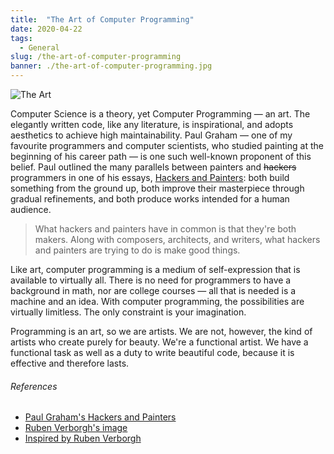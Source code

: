 ```yaml
---
title:  "The Art of Computer Programming"
date: 2020-04-22
tags:
  - General
slug: /the-art-of-computer-programming
banner: ./the-art-of-computer-programming.jpg
---
```


![The Art](./the-art-of-computer-programming.jpg)

Computer Science is a theory, yet Computer Programming — an art. The elegantly written code, like any literature, is inspirational, and adopts aesthetics to achieve high maintainability. Paul Graham — one of my favourite programmers and computer scientists, who studied painting at the beginning of his career path — is one such well-known proponent of this belief. Paul outlined the many parallels between painters and ~~hackers~~ programmers in one of his essays, <a href="http://www.paulgraham.com/hp.html" target="_blank">Hackers and Painters</a>: both build something from the ground up, both improve their masterpiece through gradual refinements, and both produce works intended for a human audience.

> What hackers and painters have in common is that they're both makers. Along with composers, architects, and writers, what hackers and painters are trying to do is make good things.

Like art, computer programming is a medium of self-expression that is available to virtually all. There is no need for programmers to have a background in math, nor are college courses — all that is needed is a machine and an idea. With computer programming, the possibilities are virtually limitless. The only constraint is your imagination.

Programming is an art, so we are artists. We are not, however, the kind of artists who create purely for beauty. We're a functional artist. We have a functional task as well as a duty to write beautiful code, because it is effective and therefore lasts.

###### References

- [Paul Graham's Hackers and Painters](http://www.paulgraham.com/hp.html)
- [Ruben Verborgh's image](https://ruben.verborgh.org/images/blog/programming-art.jpg)
- [Inspired by Ruben Verborgh](https://ruben.verborgh.org/blog/)
